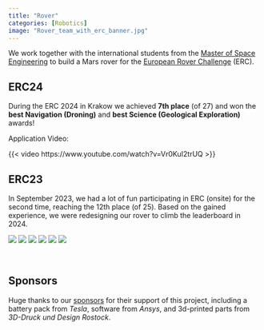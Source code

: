 ---
title: "Rover"
categories: [Robotics]
image: "Rover_team_with_erc_banner.jpg"
---

We work together with the international students from the [Master of Space Engineering](https://www.mse.tu-berlin.de/) to build a Mars rover for the [European Rover Challenge](https://roverchallenge.eu/) (ERC).

## ERC24

During the ERC 2024 in Krakow we achieved **7th place** (of 27) and won the **best Navigation (Droning)** and **best Science (Geological Exploration)** awards!

Application Video:

{{< video https://www.youtube.com/watch?v=Vr0KuI2trUQ >}}


## ERC23

In September 2023, we had a lot of fun participating in ERC (onsite) for the second time, reaching the 12th place (of 25). Based on the gained experience, we were redesigning our rover to climb the leaderboard in 2024.

<div class="slideshow">
  <!-- put all images here that should be available in the slideshow -->
  <img src="images/Rover_team.jpg" >
  <img src="images/Rover_robro.jpg" >
  <img src="images/Rover_team_with_erc_banner.jpg" >
  <img src="images/Rover_fixing_onsite.jpg" >
  <img src="images/Rover_all_groups.jpg" >
  <img src="images/Rover_tag.jpg" >
</div>
<br/>


## Sponsors

Huge thanks to our [sponsors](/sponsors.html) for their support of this project, including a battery pack from *Tesla*, software from *Ansys*, and 3d-printed parts from *3D-Druck und Design Rostock*.

